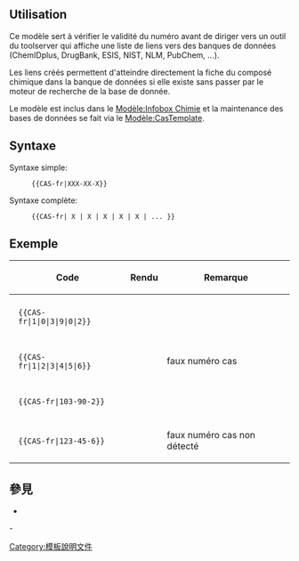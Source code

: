 <span style="display:none"><meta name="robots" contents="none"></span>
{{Sous-page de documentation}}

== Utilisation ==

Ce modèle sert à vérifier le validité du numéro avant de diriger vers un outil du toolserver qui affiche une liste de liens vers des banques de données (ChemIDplus, DrugBank, ESIS, NIST, NLM, PubChem, ...).

Les liens créés permettent d'atteindre directement la fiche du composé chimique dans la banque de données si elle existe sans passer par le moteur de recherche de la base de donnée.

Le modèle est inclus dans le [[Modèle:Infobox Chimie]] et la maintenance des bases de données se fait via le [[Modèle:CasTemplate]].

== Syntaxe ==

Syntaxe simple:

:<pre>{{CAS-fr|XXX-XX-X}}</pre>

Syntaxe complète:

:<pre>{{CAS-fr| X | X | X | X | X | ... }}</pre>

== Exemple ==

{| class="wikitable"
! scope="col" | Code
! scope="col" | Rendu
! scope="col" | Remarque
|-
| style="padding:0.5em 1em" | <code><nowiki>{{CAS-fr|1|0|3|9|0|2}}</nowiki></code>
| style="padding:0.5em 1em" | {{CAS-fr|1|0|3|9|0|2}}
|
|-
| style="padding:0.5em 1em" | <code><nowiki>{{CAS-fr|1|2|3|4|5|6}}</nowiki></code>
| style="padding:0.5em 1em" | {{CAS-fr|1|2|3|4|5|6}}
| faux numéro cas
|-
| style="padding:0.5em 1em" | <code><nowiki>{{CAS-fr|103-90-2}}</nowiki></code>
| style="padding:0.5em 1em" | {{CAS-fr|103-90-2}}
|
|-
| style="padding:0.5em 1em" | <code><nowiki>{{CAS-fr|123-45-6}}</nowiki></code>
| style="padding:0.5em 1em" | {{CAS-fr|123-45-6}}
| faux numéro cas non détecté
|}

== 參見 ==
*{{tl|CAS}}
-
<includeonly>
[[Category:模板說明文件]]
</includeonly>